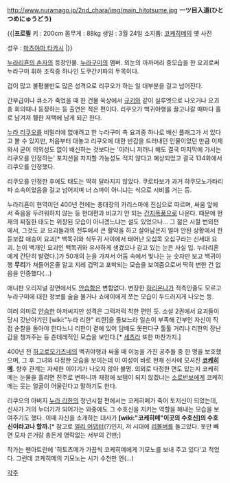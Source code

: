 http://www.nuramago.jp/2nd_chara/img/main_hitotsume.jpg
'''一ツ目入道(ひとつめにゅうどう)'''

{{|'''프로필'''
키 : 200cm
몸무게 : 88kg
생일 : 3월 24일
소지품: [[코케히메]]의 옛 사진

성우 : [[마츠야마 타카시]]
|}}

[[누라리횬의 손자]]의 등장인물. [[누라구미]]의 멤버. 외눈의 까까머리 중모습을 한 요괴로써 누라구미 휘하 조직중 하나인 도쿠간키파의 두목이다.

겁이 많고 불평불만도 많은 성격으로 리쿠오가 하는 일 대부분을 걸고 넘어진다. 

간부급이나 큐소가 죽었을 때 한 건물 옥상에서 [[규키]]와 같이 실루엣으로 나오거나 요괴 총 회의때나 등장하는 등 출연은 적은 편이다. 리쿠오가 백귀야행을 끌고나갈 때마다 홀로 남겨져 휑한 저택에 남게 되곤 한다.

[[누라 리쿠오]]를 비밀리에 없애려고 한 누라구미 측 요괴중 하나로 배신 플래그가 서 있다고 볼 수 있지만, 처음부터 대놓고 리쿠오에 대한 반감을 드러내던 인물이었던 만큼 이제와서 굳이 의외성도 없이 배신하는 것보다는 '이러니 저러니 해도 결국 마지막에 가서는 리쿠오를 인정하는' 포지션을 차지할 가능성도 적지 않다고 예상되었고 결국 134화에서 리쿠오를 인정했다. 

리쿠오를 인정한 후에도 태도는 딱히 달라지지 않았다. 쿠로타보가 과거 햐쿠모노가타리파 소속이었음을 걸고 넘어지며 너 스파이 아니냐는 식으로 시비를 거는 등.  

누라리횬이 현역이던 400년 전에는 총대장의 카리스마에 진심으로 따르며, 싸움 앞에서 죽음을 두려워하지 않는 등 현대편과 비교가 안 되는 [[간지폭풍]]으로 나온다. 때문에 현재의 찌질한 태도는 위장된 모습이 아니겠느냐는 설도 있었으나... 그 젊은 시절 번외편에서, 그것도 쿄 요괴들과의 전투에서 큰 활약을 하고 살아남은지 얼마 안된 상황에서 한 듣보잡 애송이 요괴[* 백목귀와 식두귀 사이에서 태어난 오십목 오십구라는 신세대 요괴. 눈이 백개인 요괴인 백목귀와 유사하게 생겼으나 감고 있는 눈은 사실 입. 누라리횬에게 간단히 발렸다.]가 50개의 눈을 가져서 어둠 속에서 빛나는 눈 숫자만 보고 백귀야행 '''무리'''가 쳐들어온줄 알고 지레 겁먹고 포박되는 모습을 보여줌으로써 딱히 변한 건 없음을 인증했다(...) 

애니판 오리지널 장면에서도 [[안습]]함은 변함없다. 변장한 [[하리온나]]가 적측인줄도 모르고 누라구미에 대한 정보를 술술 불거나 쇼에이에게 쪼는 모습이 두드러지게 나오는 등.

여러 의미로 [[안습]]한 아저씨지만 성격은 그럭저럭 착한 편인 듯. 소설 2권에서 요괴들이 당시 갓난아기인 [wiki:"누라 리한" 리한]을 돌보느라 일손이 부족해 간부인 자신이 직접 순찰을 돌아야 한다느니 리한이 곁에 있어 담배도 못핀다구 툴툴 거리나 리한의 장난감을 챙겨주는 등 츤데레적인 모습을 보인다.[* [[세츠라]] 또한 마찬가지.]

400년 전 [[하고로모기츠네]]의 백귀야행과 싸울 때 이능을 가진 공주들 중 한 명을 보호했으며, 그 후 그녀와 다정한 모습을 보이는데 이 여성이 바로 현재 신사에 모셔진 '''[[코케히메]]'''. 향후 관계는 자세한 이야기가 나오지 않아 불명. 의외로 다정한 면도 있는지 코케히메는 눈물을 흘리면 진주로 변하니까 재정에 보탬이 되지 않겠냐는 [[소로반보]]에게 코케히메는 웃는 얼굴이 어울린다고 말하기도 한다.

리쿠오의 아버지 [[누라 리한]]의 청년시절 편에서는 코케히메가 죽어 토지신이 되었는데, 신사가 거의 누더기가 되어가는 와중에도 그 수호신을 지키는 역할을 해내는 모습을 보여주기도 했다. 이때 자신을 소개하는 대사가 '''[wiki:"코케히메"이곳의 수호신]의 수호신이라고나 할까.'''[* 참고로 [[얼리 어댑터]](?)인지, 저 시대에 [[리볼버]]를 들고있다. 옷만 빼면 모자 쓴거랑 총든게 영락없는 서부의 건맨;]

작가는 팬아트란에 '히토츠메가 가끔씩 코케히메에게 기모노를 보내 주고 있다'고 적었다. 그런데 코케히메의 기모노는 시가 수천만 엔(...)

[[각주]]
